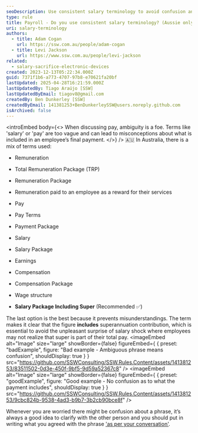 ```yaml
---
seoDescription: Use consistent salary terminology to avoid confusion and ensure employees understand their total remuneration package.
type: rule
title: Payroll - Do you use consistent salary terminology? (Aussie only)
uri: salary-terminology
authors:
  - title: Adam Cogan
    url: https://ssw.com.au/people/adam-cogan
  - title: Levi Jackson
    url: https://www.ssw.com.au/people/levi-jackson
related:
  - salary-sacrifice-electronic-devices
created: 2023-12-13T05:22:34.000Z
guid: 7371f1b6-a773-4707-97b8-e70621fa20bf
lastUpdated: 2025-04-28T16:21:59.000Z
lastUpdatedBy: Tiago Araújo [SSW]
lastUpdatedByEmail: tiagov8@gmail.com
createdBy: Ben Dunkerley [SSW]
createdByEmail: 141381253+BenDunkerleySSW@users.noreply.github.com
isArchived: false
---
```


<introEmbed
  body={<>
When discussing pay, ambiguity is a foe. Terms like 'salary' or 'pay' are too vague and can lead to misconceptions about what is included in an employee’s final payment.
  </>}
/>
🇦🇺 In Australia, there is a mix of terms used:

* Remuneration
* Total Remuneration Package (TRP)
* Remuneration Package
* Remuneration paid to an employee as a reward for their services
* Pay
* Pay Terms
* Payment Package
* Salary
* Salary Package
* Earnings
* Compensation
* Compensation Package
* Wage structure

* **Salary Package Including Super** (Recommended ✅)

The last option is the best because it prevents misunderstandings. The term makes it clear that the figure **includes** superannuation contribution, which is essential to avoid the unpleasant surprise of salary shock where employees may not realize that super is part of their total pay.
<imageEmbed
  alt="Image"
  size="large"
  showBorder={false}
  figureEmbed={ {
    preset: "badExample",
    figure: "Bad example - Ambiguous phrase means confusion",
    shouldDisplay: true
  } }
  src="https://github.com/SSWConsulting/SSW.Rules.Content/assets/141381253/83511502-0d3e-450f-9bf5-9d59a52367c8"
/>
<imageEmbed
  alt="Image"
  size="large"
  showBorder={false}
  figureEmbed={ {
    preset: "goodExample",
    figure: "Good example - No confusion as to what the payment includes",
    shouldDisplay: true
  } }
  src="https://github.com/SSWConsulting/SSW.Rules.Content/assets/141381253/9cbc824b-9538-4ad3-b9b7-3b2cb90bce8f"
/>

Whenever you are worried there might be confusion about a phrase, it’s always a good idea to clarify with the other person and you should put in writing what you agreed with the phrase ['as per your conversation'](/as-per-our-conversation-emails).
